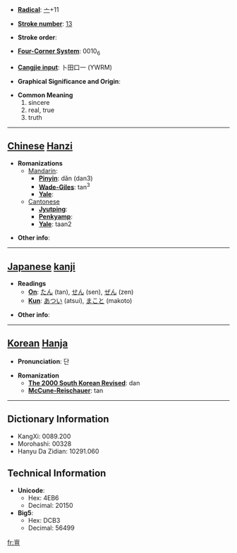 * '''[[Wiktionary:Chinese radical index| Radical]]''': [[Wiktionary:Chinese radical index 亠|亠]]+11

* '''[[Wiktionary:Chinese total strokes index|Stroke number]]''': [[Wiktionary:Chinese total strokes index 13|13]]

* '''Stroke order''': 

* '''[[Wiktionary:Chinese four corner index|Four-Corner System]]''': 0010<sub>6</sub>

* '''[[Wiktionary:Chinese Cangjie index|Cangjie input]]''': 卜田口一 (YWRM)

* '''Graphical Significance and Origin''': 

* '''Common Meaning'''
*#sincere
*# real, true
*# truth


----

== [[Chinese]] [[Hanzi]] ==

* '''Romanizations'''
** [[Mandarin]]:
*** '''[[Pinyin]]''': dǎn (dan3)
*** '''[[Wade-Giles]]''': tan<sup>3</sup>
*** '''[[Yale]]''': 
**[[Cantonese]]
***'''[[Jyutping]]''':
***'''[[Penkyamp]]''': 
***'''[[Yale]]''': taan2

* '''Other info''': 

----

== [[Japanese]] [[kanji]] ==

* '''Readings'''
** '''[[On]]''': [[たん]] (tan), [[せん]] (sen), [[ぜん]] (zen)
** '''[[Kun]]''': [[あつい]] (atsui), [[まこと]] (makoto)

* '''Other info''':  

----

== [[Korean]] [[Hanja]] ==

* '''Pronunciation''': 단

* '''Romanization'''
** '''[[The 2000 South Korean Revised Romanization|The 2000 South Korean Revised]]''': dan
** '''[[McCune-Reischauer]]''': tan

----

== Dictionary Information ==

* KangXi: 0089.200
* Morohashi: 00328
* Hanyu Da Zidian: 10291.060

== Technical Information ==

* '''Unicode''':
** Hex: 4EB6
** Decimal: 20150
* '''Big5''':
** Hex: DCB3
** Decimal: 56499

[[fr:亶]]
